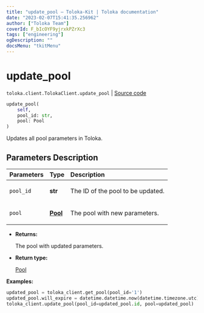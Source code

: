 ```yaml
---
title: "update_pool — Toloka-Kit | Toloka documentation"
date: "2023-02-07T15:41:35.256962"
author: ["Toloka Team"]
coverId: F_bIcOYF9yjrxkPZrXc3
tags: ["engineering"]
ogDescription: ""
docsMenu: "tkitMenu"
---
```


# update_pool
`toloka.client.TolokaClient.update_pool` | [Source code](https://github.com/Toloka/toloka-kit/blob/v1.1.3/src/client/__init__.py#L1680)

```python
update_pool(
    self,
    pool_id: str,
    pool: Pool
)
```

Updates all pool parameters in Toloka.

## Parameters Description

| Parameters | Type | Description |
| :----------| :----| :-----------|
`pool_id`|**str**|<p>The ID of the pool to be updated.</p>
`pool`|**[Pool](/docs/toloka-kit/reference/toloka.client.pool.Pool)**|<p>The pool with new parameters.</p>

* **Returns:**

  The pool with updated parameters.

* **Return type:**

  [Pool](/docs/toloka-kit/reference/toloka.client.pool.Pool)

**Examples:**

```python
updated_pool = toloka_client.get_pool(pool_id='1')
updated_pool.will_expire = datetime.datetime.now(datetime.timezone.utc) + datetime.timedelta(days=30)
toloka_client.update_pool(pool_id=updated_pool.id, pool=updated_pool)
```
